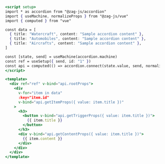 ```jsx
<script setup>
import * as accordion from "@zag-js/accordion"
import { useMachine, normalizeProps } from "@zag-js/vue"
import { computed } from "vue"

const data = [
  { title: "Watercraft", content: "Sample accordion content" },
  { title: "Automobiles", content: "Sample accordion content" },
  { title: "Aircrafts", content: "Sample accordion content" },
]

const [state, send] = useMachine(accordion.machine)
const ref = useSetup({ send, id: "1" })
const api = computed(() => accordion.connect(state.value, send, normalizeProps))
</script>

<template>
  <div ref="ref" v-bind="api.rootProps">
    <div
      v-for="item in data"
      :key="item.id"
      v-bind="api.getItemProps({ value: item.title })"
    >
      <h3>
        <button v-bind="api.getTriggerProps({ value: item.title })">
          {{ item.title }}
        </button>
      </h3>
      <div v-bind="api.getContentProps({ value: item.title })">
        {{ item.content }}
      </div>
    </div>
  </div>
</template>
```
